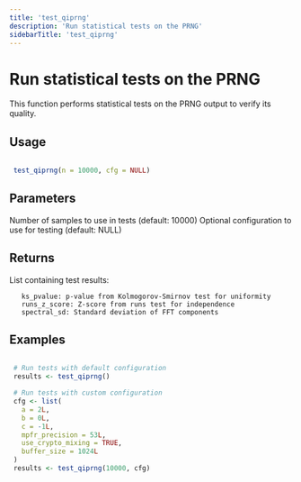 ```yaml
---
title: 'test_qiprng'
description: 'Run statistical tests on the PRNG'
sidebarTitle: 'test_qiprng'
---
```


# Run statistical tests on the PRNG


 This function performs statistical tests on the PRNG output to verify
 its quality.


## Usage

```r

 test_qiprng(n = 10000, cfg = NULL)

```

## Parameters

<ParamField body="n" type="any">
  Number of samples to use in tests (default: 10000)
</ParamField>
<ParamField body="cfg" type="any">
  Optional configuration to use for testing (default: NULL)
</ParamField>

## Returns


 List containing test results:

       ks_pvalue: p-value from Kolmogorov-Smirnov test for uniformity
       runs_z_score: Z-score from runs test for independence
       spectral_sd: Standard deviation of FFT components



## Examples

```r

 # Run tests with default configuration
 results <- test_qiprng()

 # Run tests with custom configuration
 cfg <- list(
   a = 2L,
   b = 0L,
   c = -1L,
   mpfr_precision = 53L,
   use_crypto_mixing = TRUE,
   buffer_size = 1024L
 )
 results <- test_qiprng(10000, cfg)
```
